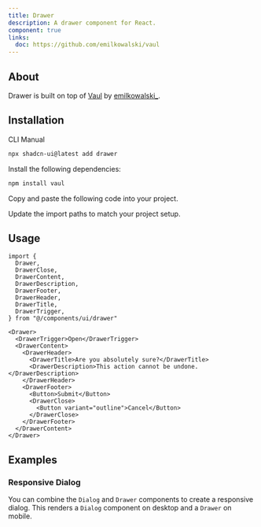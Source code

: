 ```yaml
---
title: Drawer
description: A drawer component for React.
component: true
links:
  doc: https://github.com/emilkowalski/vaul
---
```


<ComponentPreview name="drawer-demo" description="A drawer component." />

## About

Drawer is built on top of [Vaul](https://github.com/emilkowalski/vaul) by [emilkowalski\_](https://twitter.com/emilkowalski_).

## Installation

<Tabs defaultValue="cli">

<TabsList>
  <TabsTrigger value="cli">CLI</TabsTrigger>
  <TabsTrigger value="manual">Manual</TabsTrigger>
</TabsList>
<TabsContent value="cli">

```bash
npx shadcn-ui@latest add drawer
```

</TabsContent>

<TabsContent value="manual">

<Steps>

<Step>Install the following dependencies:</Step>

```bash
npm install vaul
```

<Step>Copy and paste the following code into your project.</Step>

<ComponentSource name="drawer" />

<Step>Update the import paths to match your project setup.</Step>

</Steps>

</TabsContent>

</Tabs>

## Usage

```tsx showLineNumbers
import {
  Drawer,
  DrawerClose,
  DrawerContent,
  DrawerDescription,
  DrawerFooter,
  DrawerHeader,
  DrawerTitle,
  DrawerTrigger,
} from "@/components/ui/drawer"
```

```tsx showLineNumbers
<Drawer>
  <DrawerTrigger>Open</DrawerTrigger>
  <DrawerContent>
    <DrawerHeader>
      <DrawerTitle>Are you absolutely sure?</DrawerTitle>
      <DrawerDescription>This action cannot be undone.</DrawerDescription>
    </DrawerHeader>
    <DrawerFooter>
      <Button>Submit</Button>
      <DrawerClose>
        <Button variant="outline">Cancel</Button>
      </DrawerClose>
    </DrawerFooter>
  </DrawerContent>
</Drawer>
```

## Examples

### Responsive Dialog

You can combine the `Dialog` and `Drawer` components to create a responsive dialog. This renders a `Dialog` component on desktop and a `Drawer` on mobile.

<ComponentPreview name="drawer-dialog" />
